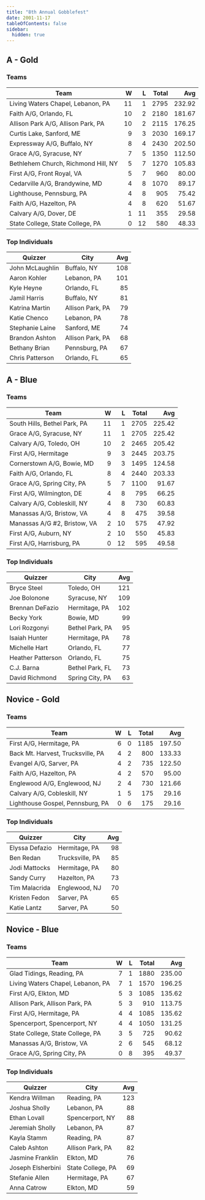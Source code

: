```yaml
---
title: "8th Annual Gobblefest"
date: 2001-11-17
tableOfContents: false
sidebar:
  hidden: true
---
```


## A - Gold

### Teams

| Team                                |    W |    L | Total |    Avg |
| ----------------------------------- | ---: | ---: | ----: | -----: |
| Living Waters Chapel, Lebanon, PA   |   11 |    1 |  2795 | 232.92 |
| Faith A/G, Orlando, FL              |   10 |    2 |  2180 | 181.67 |
| Allison Park A/G, Allison Park, PA  |   10 |    2 |  2115 | 176.25 |
| Curtis Lake, Sanford, ME            |    9 |    3 |  2030 | 169.17 |
| Expressway A/G, Buffalo, NY         |    8 |    4 |  2430 | 202.50 |
| Grace A/G, Syracuse, NY             |    7 |    5 |  1350 | 112.50 |
| Bethlehem Church, Richmond Hill, NY |    5 |    7 |  1270 | 105.83 |
| First A/G, Front Royal, VA          |    5 |    7 |   960 |  80.00 |
| Cedarville A/G, Brandywine, MD      |    4 |    8 |  1070 |  89.17 |
| Lighthouse, Pennsburg, PA           |    4 |    8 |   905 |  75.42 |
| Faith A/G, Hazelton, PA             |    4 |    8 |   620 |  51.67 |
| Calvary A/G, Dover, DE              |    1 |   11 |   355 |  29.58 |
| State College, State College, PA    |    0 |   12 |   580 |  48.33 |

### Top Individuals

| Quizzer         | City             |  Avg |
| --------------- | ---------------- | ---: |
| John McLaughlin | Buffalo, NY      |  108 |
| Aaron Kohler    | Lebanon, PA      |  101 |
| Kyle Heyne      | Orlando, FL      |   85 |
| Jamil Harris    | Buffalo, NY      |   81 |
| Katrina Martin  | Allison Park, PA |   79 |
| Katie Chenco    | Lebanon, PA      |   78 |
| Stephanie Laine | Sanford, ME      |   74 |
| Brandon Ashton  | Allison Park, PA |   68 |
| Bethany Brian   | Pennsburg, PA    |   67 |
| Chris Patterson | Orlando, FL      |   65 |

## A - Blue

### Teams

| Team                         |    W |    L | Total |    Avg |
| ---------------------------- | ---: | ---: | ----: | -----: |
| South Hills, Bethel Park, PA |   11 |    1 |  2705 | 225.42 |
| Grace A/G, Syracuse, NY      |   11 |    1 |  2705 | 225.42 |
| Calvary A/G, Toledo, OH      |   10 |    2 |  2465 | 205.42 |
| First A/G, Hermitage         |    9 |    3 |  2445 | 203.75 |
| Cornerstown A/G, Bowie, MD   |    9 |    3 |  1495 | 124.58 |
| Faith A/G, Orlando, FL       |    8 |    4 |  2440 | 203.33 |
| Grace A/G, Spring City, PA   |    5 |    7 |  1100 |  91.67 |
| First A/G, Wilmington, DE    |    4 |    8 |   795 |  66.25 |
| Calvary A/G, Cobleskill, NY  |    4 |    8 |   730 |  60.83 |
| Manassas A/G, Bristow, VA    |    4 |    8 |   475 |  39.58 |
| Manassas A/G #2, Bristow, VA |    2 |   10 |   575 |  47.92 |
| First A/G, Auburn, NY        |    2 |   10 |   550 |  45.83 |
| First A/G, Harrisburg, PA    |    0 |   12 |   595 |  49.58 |

### Top Individuals

| Quizzer           | City            |  Avg |
| ----------------- | --------------- | ---: |
| Bryce Steel       | Toledo, OH      |  121 |
| Joe Bolonone      | Syracuse, NY    |  109 |
| Brennan DeFazio   | Hermitage, PA   |  102 |
| Becky York        | Bowie, MD       |   99 |
| Lori Rozgonyi     | Bethel Park, PA |   95 |
| Isaiah Hunter     | Hermitage, PA   |   78 |
| Michelle Hart     | Orlando, FL     |   77 |
| Heather Patterson | Orlando, FL     |   75 |
| C.J. Barna        | Bethel Park, FL |   73 |
| David Richmond    | Spring City, PA |   63 |

## Novice - Gold

### Teams

| Team                              |    W |    L | Total |    Avg |
| --------------------------------- | ---: | ---: | ----: | -----: |
| First A/G, Hermitage, PA          |    6 |    0 |  1185 | 197.50 |
| Back Mt. Harvest, Trucksville, PA |    4 |    2 |   800 | 133.33 |
| Evangel A/G, Sarver, PA           |    4 |    2 |   735 | 122.50 |
| Faith A/G, Hazelton, PA           |    4 |    2 |   570 |  95.00 |
| Englewood A/G, Englewood, NJ      |    2 |    4 |   730 | 121.66 |
| Calvary A/G, Cobleskill, NY       |    1 |    5 |   175 |  29.16 |
| Lighthouse Gospel, Pennsburg, PA  |    0 |    6 |   175 |  29.16 |

### Top Individuals

| Quizzer        | City            |  Avg |
| -------------- | --------------- | ---: |
| Elyssa Defazio | Hermitage, PA   |   98 |
| Ben Redan      | Trucksville, PA |   85 |
| Jodi Mattocks  | Hermitage, PA   |   80 |
| Sandy Curry    | Hazelton, PA    |   73 |
| Tim Malacrida  | Englewood, NJ   |   70 |
| Kristen Fedon  | Sarver, PA      |   65 |
| Katie Lantz    | Sarver, PA      |   50 |

## Novice - Blue

### Teams

| Team                              |    W |    L | Total |    Avg |
| --------------------------------- | ---: | ---: | ----: | -----: |
| Glad Tidings, Reading, PA         |    7 |    1 |  1880 | 235.00 |
| Living Waters Chapel, Lebanon, PA |    7 |    1 |  1570 | 196.25 |
| First A/G, Elkton, MD             |    5 |    3 |  1085 | 135.62 |
| Allison Park, Allison Park, PA    |    5 |    3 |   910 | 113.75 |
| First A/G, Hermitage, PA          |    4 |    4 |  1085 | 135.62 |
| Spencerport, Spencerport, NY      |    4 |    4 |  1050 | 131.25 |
| State College, State College, PA  |    3 |    5 |   725 |  90.62 |
| Manassas A/G, Bristow, VA         |    2 |    6 |   545 |  68.12 |
| Grace A/G, Spring City, PA        |    0 |    8 |   395 |  49.37 |

### Top Individuals

| Quizzer           | City              |  Avg |
| ----------------- | ----------------- | ---: |
| Kendra Willman    | Reading, PA       |  123 |
| Joshua Sholly     | Lebanon, PA       |   88 |
| Ethan Lovall      | Spencerport, NY   |   88 |
| Jeremiah Sholly   | Lebanon, PA       |   87 |
| Kayla Stamm       | Reading, PA       |   87 |
| Caleb Ashton      | Allison Park, PA  |   82 |
| Jasmine Franklin  | Elkton, MD        |   76 |
| Joseph Elsherbini | State College, PA |   69 |
| Stefanie Allen    | Hermitage, PA     |   67 |
| Anna Catrow       | Elkton, MD        |   59 |
